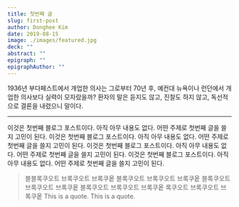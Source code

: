 ```yaml
---
title: 첫번째 글
slug: first-post
author: Donghee Kim
date: 2019-08-15
image: ./images/featured.jpg
deck: ""
abstract: ""
epigraph: ""
epigraphAuthor: ""
---
```


1936년 부다페스트에서 개업한 의사는 그로부터 70년 후, 예컨대 뉴욕이나 런던에서 개업한 의사보다 실력이 모자랐을까? 환자의 말은 듣지도 않고, 진찰도 하지 않고, 독선적으로 결론을 내렸으니 말이다.

------------

이것은 첫번째 블로그 포스트이다. 아직 아무 내용도 없다. 어떤 주제로 첫번째 글을 쓸지 고민이 된다.
이것은 첫번째 블로그 포스트이다. 아직 아무 내용도 없다. 어떤 주제로 첫번째 글을 쓸지 고민이 된다.
이것은 첫번째 블로그 포스트이다. 아직 아무 내용도 없다. 어떤 주제로 첫번째 글을 쓸지 고민이 된다.
이것은 첫번째 블로그 포스트이다. 아직 아무 내용도 없다. 어떤 주제로 첫번째 글을 쓸지 고민이 된다.

> 블블록쿠오트 브록쿠오트 브록쿠옽 블록쿠오트 브록쿠오트 브록쿠옽 블록쿠오트 브록쿠오트 브록쿠옽 블록쿠오트 브록쿠오트 브록쿠옽 록쿠오트 브록쿠오트 브록쿠옽
> This is a quote.
> This is a quote.